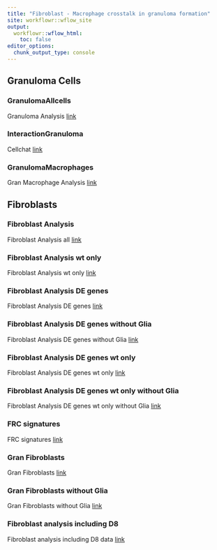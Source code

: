 ```yaml
---
title: "Fibroblast - Macrophage crosstalk in granuloma formation"
site: workflowr::wflow_site
output:
  workflowr::wflow_html:
    toc: false
editor_options:
  chunk_output_type: console
---
```

## Granuloma Cells
### GranulomaAllcells
Granuloma Analysis
[link](GranulomaAnalysis.html)

### InteractionGranuloma
Cellchat
[link](CellChatGranuloma.html)

### GranulomaMacrophages 
Gran Macrophage Analysis
[link](GranulomaMacrophages.html)

## Fibroblasts
### Fibroblast Analysis
Fibroblast Analysis all
[link](FibroblastAnalysis.html)

### Fibroblast Analysis wt only
Fibroblast Analysis wt only
[link](FibroblastAnalysis_wtonly.html)

### Fibroblast Analysis DE genes
Fibroblast Analysis DE genes
[link](FibroblastAnalysisDEgenes.html)

### Fibroblast Analysis DE genes without Glia
Fibroblast Analysis DE genes without Glia
[link](FibroblastAnalysisDEgenes_withoutGlial.html)

### Fibroblast Analysis DE genes wt only
Fibroblast Analysis DE genes wt only
[link](FibroblastAnalysisDEgenes_wtonly.html)

### Fibroblast Analysis DE genes wt only without Glia
Fibroblast Analysis DE genes wt only without Glia
[link](FibroblastAnalysisDEgenes_wtonly_withoutGlial.html)

### FRC signatures
FRC signatures
[link](FRCsignatures.html)

### Gran Fibroblasts
Gran Fibroblasts
[link](GranFb.html)

### Gran Fibroblasts without Glia
Gran Fibroblasts without Glia
[link](GranFb_withoutGlial.html)

### Fibroblast analysis including D8 
Fibroblast analysis including D8 data
[link](FibroblastAnalysisincl.D8.html)
